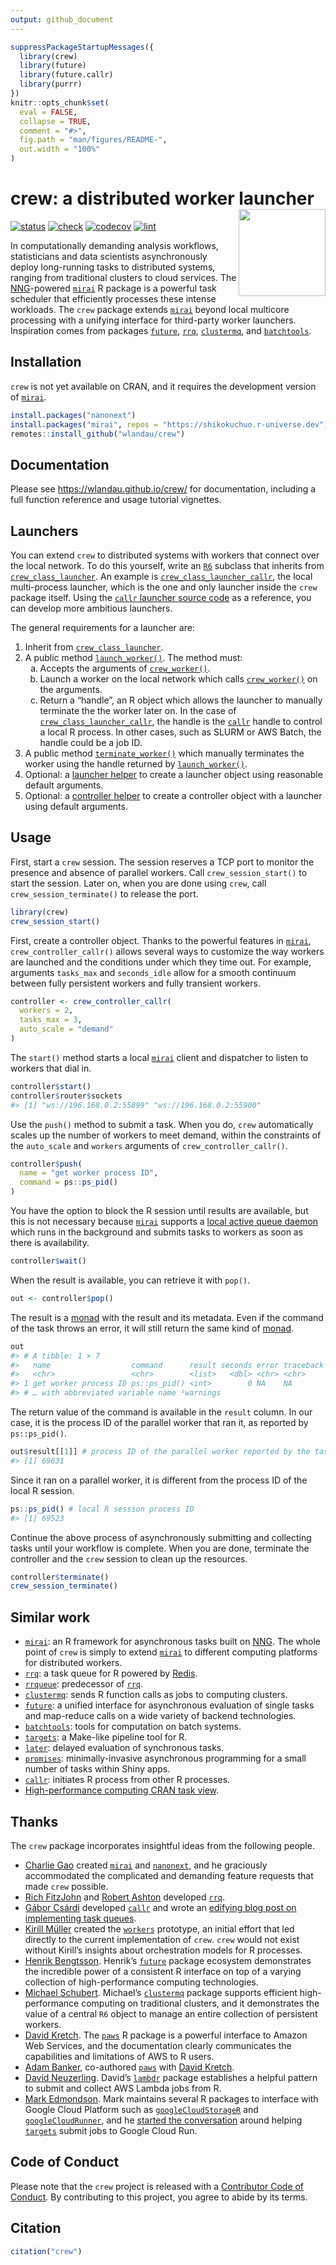 ```yaml
---
output: github_document
---
```


```r
suppressPackageStartupMessages({
  library(crew)
  library(future)
  library(future.callr)
  library(purrr)
})
knitr::opts_chunk$set(
  eval = FALSE,
  collapse = TRUE,
  comment = "#>",
  fig.path = "man/figures/README-",
  out.width = "100%"
)
```

# crew: a distributed worker launcher <img src='man/figures/logo-readme.png' align="right" height="139"/>

[![status](https://www.repostatus.org/badges/latest/wip.svg)](https://www.repostatus.org/#WIP)
[![check](https://github.com/wlandau/crew/workflows/check/badge.svg)](https://github.com/wlandau/crew/actions?query=workflow%3Acheck)
[![codecov](https://codecov.io/gh/wlandau/crew/branch/main/graph/badge.svg?token=3T5DlLwUVl)](https://app.codecov.io/gh/wlandau/crew)
[![lint](https://github.com/wlandau/crew/workflows/lint/badge.svg)](https://github.com/wlandau/crew/actions?query=workflow%3Alint)

In computationally demanding analysis workflows, statisticians and data scientists asynchronously deploy long-running tasks to distributed systems, ranging from traditional clusters to cloud services. The [NNG](https://nng.nanomsg.org)-powered [`mirai`](https://github.com/shikokuchuo/mirai) R package is a powerful task scheduler that efficiently processes these intense workloads. The `crew` package extends [`mirai`](https://github.com/shikokuchuo/mirai) beyond local multicore processing with a unifying interface for third-party worker launchers. Inspiration comes from packages [`future`](https://future.futureverse.org/), [`rrq`](https://mrc-ide.github.io/rrq/), [`clustermq`](https://mschubert.github.io/clustermq/), and [`batchtools`](https://mllg.github.io/batchtools/).

## Installation

`crew` is not yet available on CRAN, and it requires the development version of [`mirai`](https://github.com/shikokuchuo/mirai).

```r
install.packages("nanonext")
install.packages("mirai", repos = "https://shikokuchuo.r-universe.dev")
remotes::install_github("wlandau/crew")
```

## Documentation

Please see <https://wlandau.github.io/crew/> for documentation, including a full function reference and usage tutorial vignettes.

## Launchers

You can extend `crew` to distributed systems with workers that connect over the local network. To do this yourself, write an [`R6`](https://r6.r-lib.org) subclass that inherits from [`crew_class_launcher`](https://wlandau.github.io/crew/reference/crew_class_launcher.html). An example is [`crew_class_launcher_callr`](https://wlandau.github.io/crew/reference/crew_class_launcher_callr.html), the local multi-process launcher, which is the one and only launcher inside the `crew` package itself. Using the [`callr` launcher source code](https://github.com/wlandau/crew/blob/HEAD/R/crew_launcher_callr.R) as a reference, you can develop more ambitious launchers.

The general requirements for a launcher are:

1. Inherit from [`crew_class_launcher`](https://wlandau.github.io/crew/reference/crew_class_launcher.html).
2. A public method [`launch_worker()`](https://github.com/wlandau/crew/blob/3066eaf3f7edc1a48c1dcd51419e299f955da8ab/R/crew_launcher_callr.R#L104-L124). The method must:
    a. Accepts the arguments of [`crew_worker()`](https://wlandau.github.io/crew/reference/crew_worker.html).
    b. Launch a worker on the local network which calls  [`crew_worker()`](https://wlandau.github.io/crew/reference/crew_worker.html) on the arguments.
    c. Return a "handle", an R object which allows the launcher to manually terminate the the worker later on. In the case of [`crew_class_launcher_callr`](https://wlandau.github.io/crew/reference/crew_class_launcher_callr.html), the handle is the [`callr`](https://callr.r-lib.org) handle to control a local R process. In other cases, such as SLURM or AWS Batch, the handle could be a job ID.
3. A public method [`terminate_worker()`](https://github.com/wlandau/crew/blob/3066eaf3f7edc1a48c1dcd51419e299f955da8ab/R/crew_launcher_callr.R#L129-L131) which manually terminates the worker using the handle returned by [`launch_worker()`](https://github.com/wlandau/crew/blob/3066eaf3f7edc1a48c1dcd51419e299f955da8ab/R/crew_launcher_callr.R#L104-L124).
4. Optional: a [launcher helper](https://github.com/wlandau/crew/blob/3066eaf3f7edc1a48c1dcd51419e299f955da8ab/R/crew_launcher_callr.R#L48-L70) to create a launcher object using reasonable default arguments.
5. Optional: a [controller helper](https://github.com/wlandau/crew/blob/main/R/crew_controller_callr.R) to create a controller object with a launcher using default arguments.

## Usage

First, start a `crew` session. The session reserves a TCP port to monitor the presence and absence of parallel workers. Call `crew_session_start()` to start the session. Later on, when you are done using `crew`, call `crew_session_terminate()` to release the port.

```r
library(crew)
crew_session_start()
```

First, create a controller object. Thanks to the powerful features in [`mirai`](https://github.com/shikokuchuo/mirai), `crew_controller_callr()` allows several ways to customize the way workers are launched and the conditions under which they time out. For example, arguments `tasks_max` and `seconds_idle` allow for a smooth continuum between fully persistent workers and fully transient workers.

```r
controller <- crew_controller_callr(
  workers = 2,
  tasks_max = 3,
  auto_scale = "demand"
)
```

The `start()` method starts a local [`mirai`](https://github.com/shikokuchuo/mirai) client and dispatcher to listen to workers that dial in.

```r
controller$start()
controller$router$sockets
#> [1] "ws://196.168.0.2:55899" "ws://196.168.0.2:55900"
```

Use the `push()` method to submit a task. When you do, `crew` automatically scales up the number of workers to meet demand, within the constraints of the `auto_scale` and `workers` arguments of `crew_controller_callr()`.

```r
controller$push(
  name = "get worker process ID",
  command = ps::ps_pid()
)
```

You have the option to block the R session until results are available, but this is not necessary because [`mirai`](https://github.com/shikokuchuo/mirai) supports a [local active queue daemon](https://github.com/shikokuchuo/mirai/blob/main/README.md#connecting-to-remote-servers-through-a-local-server-queue) which runs in the background and submits tasks to workers as soon as there is availability.

```r
controller$wait()
```

When the result is available, you can retrieve it with `pop()`.

```r
out <- controller$pop()
```

The result is a [monad](https://en.wikipedia.org/wiki/Monad_(functional_programming)) with the result and its metadata. Even if the command of the task throws an error, it will still return the same kind of [monad](https://en.wikipedia.org/wiki/Monad_(functional_programming)).

```r
out
#> # A tibble: 1 × 7
#>   name                  command      result seconds error traceback warni…¹
#>   <chr>                 <chr>        <list>   <dbl> <chr> <chr>     <chr>
#> 1 get worker process ID ps::ps_pid() <int>        0 NA    NA        NA
#> # … with abbreviated variable name ¹​warnings
```

The return value of the command is available in the `result` column. In our case, it is the process ID of the parallel worker that ran it, as reported by `ps::ps_pid()`.

```r
out$result[[1]] # process ID of the parallel worker reported by the task
#> [1] 69631
```

Since it ran on a parallel worker, it is different from the process ID of the local R session.

```r
ps::ps_pid() # local R session process ID
#> [1] 69523
```

Continue the above process of asynchronously submitting and collecting tasks until your workflow is complete. When you are done, terminate the controller and the `crew` session to clean up the resources. 

```r
controller$terminate()
crew_session_terminate()
```

## Similar work

* [`mirai`](https://github.com/shikokuchuo/mirai): an R framework for asynchronous tasks built on [NNG](https://nng.nanomsg.org). The whole point of `crew` is simply to extend  [`mirai`](https://github.com/shikokuchuo/mirai) to different computing platforms for distributed workers.
* [`rrq`](https://mrc-ide.github.io/rrq/): a task queue for R powered by [Redis](https://redis.io).
* [`rrqueue`](http://traitecoevo.github.io/rrqueue/): predecessor of [`rrq`](https://mrc-ide.github.io/rrq/).
* [`clustermq`](https://mschubert.github.io/clustermq/): sends R function calls as jobs to computing clusters.
* [`future`](https://future.futureverse.org/): a unified interface for asynchronous evaluation of single tasks and map-reduce calls on a wide variety of backend technologies.
* [`batchtools`](https://mllg.github.io/batchtools/): tools for computation on batch systems.
* [`targets`](https://docs.ropensci.org/targets/): a Make-like pipeline tool for R.
* [`later`](https://r-lib.github.io/later/): delayed evaluation of synchronous tasks.
* [`promises`](https://rstudio.github.io/promises/): minimally-invasive asynchronous programming for a small number of tasks within Shiny apps.
* [`callr`](https://github.com/r-lib/callr): initiates R process from other R processes.
* [High-performance computing CRAN task view](	https://CRAN.R-project.org/view=HighPerformanceComputing).

## Thanks

The `crew` package incorporates insightful ideas from the following people.

* [Charlie Gao](https://github.com/shikokuchuo) created [`mirai`](https://github.com/shikokuchuo/mirai) and [`nanonext`](https://github.com/shikokuchuo/nanonext), and he graciously accommodated the complicated and demanding feature requests that made `crew` possible.
* [Rich FitzJohn](https://github.com/richfitz) and [Robert Ashton](https://github.com/r-ash) developed [`rrq`](https://mrc-ide.github.io/rrq//).
* [Gábor Csárdi](https://github.com/gaborcsardi/) developed [`callr`](https://github.com/r-lib/callr) and wrote an [edifying blog post on implementing task queues](https://www.tidyverse.org/blog/2019/09/callr-task-q/).
* [Kirill Müller](https://github.com/krlmlr/) created the [`workers`](https://github.com/wlandau/workers) prototype, an initial effort that led directly to the current implementation of `crew`. `crew` would not exist without Kirill's insights about orchestration models for R processes.
* [Henrik Bengtsson](https://github.com/HenrikBengtsson/). Henrik's [`future`](https://github.com/HenrikBengtsson/future/) package ecosystem demonstrates the incredible power of a consistent R interface on top of a varying collection of high-performance computing technologies.
* [Michael Schubert](https://github.com/mschubert/). Michael's [`clustermq`](https://mschubert.github.io/clustermq/) package supports efficient high-performance computing on traditional clusters, and it demonstrates the value of a central `R6` object to manage an entire collection of persistent workers.
* [David Kretch](https://github.com/davidkretch). The [`paws`](https://github.com/paws-r/paws) R package is a powerful interface to Amazon Web Services, and the documentation clearly communicates the capabilities and limitations of AWS to R users.
* [Adam Banker](https://github.com/adambanker), co-authored [`paws`](https://github.com/paws-r/paws) with [David Kretch](https://github.com/davidkretch).
* [David Neuzerling](https://github.com/mdneuzerling). David's [`lambdr`](https://github.com/mdneuzerling/lambdr/) package establishes a helpful pattern to submit and collect AWS Lambda jobs from R.
* [Mark Edmondson](https://github.com/MarkEdmondson1234/). Mark maintains several R packages to interface with Google Cloud Platform such as [`googleCloudStorageR`](https://github.com/cloudyr/googleCloudStorageR) and [`googleCloudRunner`](https://github.com/MarkEdmondson1234/googleCloudRunner), and he [started the conversation](https://github.com/ropensci/targets/issues/720) around helping [`targets`](https://github.com/ropensci/targets) submit jobs to Google Cloud Run.

## Code of Conduct

Please note that the `crew` project is released with a [Contributor Code of Conduct](https://github.com/wlandau/crew/blob/main/CODE_OF_CONDUCT.md). By contributing to this project, you agree to abide by its terms.

## Citation

```r
citation("crew")
```
